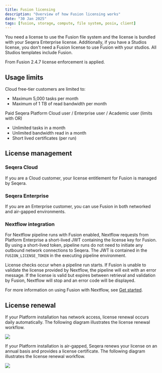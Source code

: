 ```yaml
---
title: Fusion licensing
description: "Overview of how Fusion licensing works"
date: "30 Jan 2025"
tags: [fusion, storage, compute, file system, posix, client]
---
```


You need a license to use the Fusion file system and the license is bundled with your Seqera Enterprise license. Additionally, if you have a Studios license, you don't need a Fusion license to use Fusion with your studios. All Studios templates include Fusion.

From Fusion 2.4.7 license enforcement is applied.

## Usage limits

Cloud free-tier customers are limited to:

- Maximum 5,000 tasks per month
- Maximum of 1 TB of read bandwidth per month

Paid Seqera Platform Cloud user / Enterprise user / Academic user (limits with OR)

- Unlimited tasks in a month
- Unlimited bandwidth read in a month
- Short lived certificates (per run)

## License management 

### Seqera Cloud

If you are a Cloud customer, your license entitlement for Fusion is managed by Seqera.

### Seqera Enterprise

If you are an Enterprise customer, you can use Fusion in both networked and air-gapped environments.

### Nextflow integration

For Nextflow pipeline runs with Fusion enabled, Nextflow requests from Platform Enterprise a short-lived JWT containing the license key for Fusion. By using a short-lived token, pipeline runs do not need to initiate any outbound network connections to Seqera. The JWT is contained in the `FUSION_LICENSE_TOKEN` in the executing pipeline environment.

License checks occur when a pipeline run starts. If Fusion is unable to validate the license provided by Nextflow, the pipeline will exit with an error message. If the license is valid but expires between retrieval and validation by Fusion, Nextflow will stop and an error code will be displayed.

For more information on using Fusion with Nextflow, see [Get started][get-started].

## License renewal

If your Platform installation has network access, license renewal occurs daily automatically. The following diagram illustrates the license renewal workflow.

![](./_images/fusion-license.svg)

If your Platform installation is air-gapped, Seqera renews your license on an annual basis and provides a license certificate. The following diagram illustrates the license renewal workflow.

![](./_images/fusion-license-air-gap.svg)


[get-started]: ./get-started.mdx
